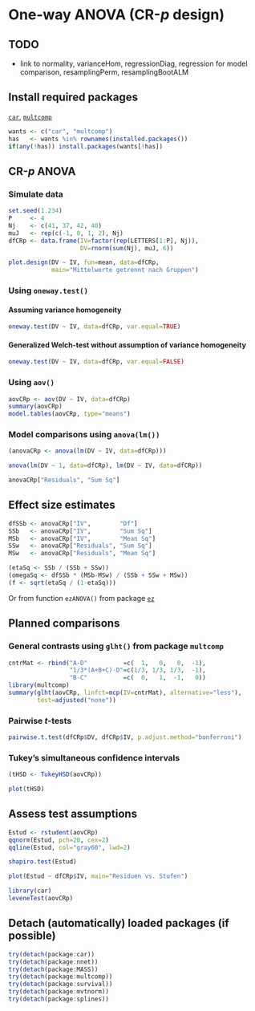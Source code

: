 One-way ANOVA (CR-$p$ design)
=========================

TODO
-------------------------

 - link to normality, varianceHom, regressionDiag, regression for model comparison, resamplingPerm, resamplingBootALM

Install required packages
-------------------------

[`car`](http://cran.r-project.org/package=car), [`multcomp`](http://cran.r-project.org/package=multcomp)

```r
wants <- c("car", "multcomp")
has   <- wants %in% rownames(installed.packages())
if(any(!has)) install.packages(wants[!has])
```

CR-$p$ ANOVA
-------------------------

### Simulate data

```r
set.seed(1.234)
P     <- 4
Nj    <- c(41, 37, 42, 40)
muJ   <- rep(c(-1, 0, 1, 2), Nj)
dfCRp <- data.frame(IV=factor(rep(LETTERS[1:P], Nj)),
                    DV=rnorm(sum(Nj), muJ, 6))
```

```r
plot.design(DV ~ IV, fun=mean, data=dfCRp,
            main="Mittelwerte getrennt nach Gruppen")
```

### Using `oneway.test()`
#### Assuming variance homogeneity

```r
oneway.test(DV ~ IV, data=dfCRp, var.equal=TRUE)
```

#### Generalized Welch-test without assumption of variance homogeneity

```r
oneway.test(DV ~ IV, data=dfCRp, var.equal=FALSE)
```

### Using `aov()`

```r
aovCRp <- aov(DV ~ IV, data=dfCRp)
summary(aovCRp)
model.tables(aovCRp, type="means")
```

### Model comparisons using `anova(lm())`

```r
(anovaCRp <- anova(lm(DV ~ IV, data=dfCRp)))
```

```r
anova(lm(DV ~ 1, data=dfCRp), lm(DV ~ IV, data=dfCRp))
```

```r
anovaCRp["Residuals", "Sum Sq"]
```

Effect size estimates
-------------------------

```r
dfSSb <- anovaCRp["IV",        "Df"]
SSb   <- anovaCRp["IV",        "Sum Sq"]
MSb   <- anovaCRp["IV",        "Mean Sq"]
SSw   <- anovaCRp["Residuals", "Sum Sq"]
MSw   <- anovaCRp["Residuals", "Mean Sq"]
```

```r
(etaSq <- SSb / (SSb + SSw))
(omegaSq <- dfSSb * (MSb-MSw) / (SSb + SSw + MSw))
(f <- sqrt(etaSq / (1-etaSq)))
```

Or from function `ezANOVA()` from package [`ez`](http://cran.r-project.org/package=ez)

Planned comparisons
-------------------------

### General contrasts using `glht()` from package `multcomp`

```r
cntrMat <- rbind("A-D"          =c(  1,   0,   0,  -1),
                 "1/3*(A+B+C)-D"=c(1/3, 1/3, 1/3,  -1),
                 "B-C"          =c(  0,   1,  -1,   0))
library(multcomp)
summary(glht(aovCRp, linfct=mcp(IV=cntrMat), alternative="less"),
        test=adjusted("none"))
```

### Pairwise $t$-tests

```r
pairwise.t.test(dfCRp$DV, dfCRp$IV, p.adjust.method="bonferroni")
```

### Tukey's simultaneous confidence intervals

```r
(tHSD <- TukeyHSD(aovCRp))
```

```r
plot(tHSD)
```

Assess test assumptions
-------------------------

```r
Estud <- rstudent(aovCRp)
qqnorm(Estud, pch=20, cex=2)
qqline(Estud, col="gray60", lwd=2)
```

```r
shapiro.test(Estud)
```

```r
plot(Estud ~ dfCRp$IV, main="Residuen vs. Stufen")
```

```r
library(car)
leveneTest(aovCRp)
```

Detach (automatically) loaded packages (if possible)
-------------------------

```r
try(detach(package:car))
try(detach(package:nnet))
try(detach(package:MASS))
try(detach(package:multcomp))
try(detach(package:survival))
try(detach(package:mvtnorm))
try(detach(package:splines))
```
